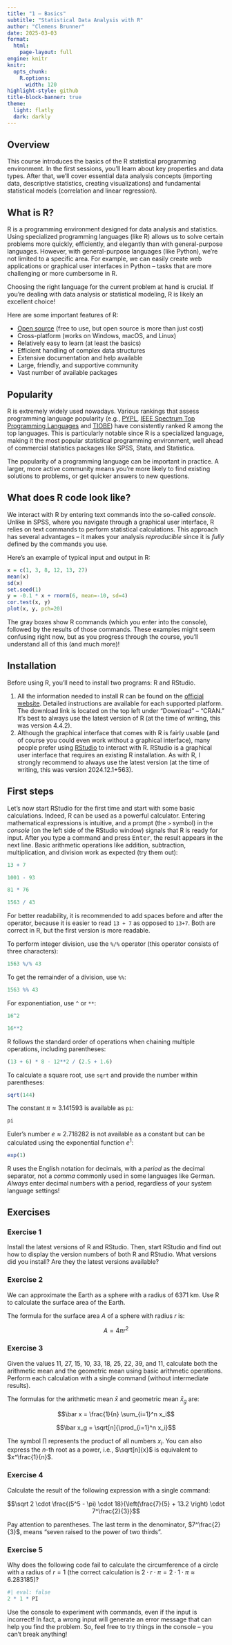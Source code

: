 ```yaml
---
title: "1 – Basics"
subtitle: "Statistical Data Analysis with R"
author: "Clemens Brunner"
date: 2025-03-03
format:
  html:
    page-layout: full
engine: knitr
knitr:
  opts_chunk: 
    R.options:
      width: 120
highlight-style: github
title-block-banner: true
theme:
  light: flatly
  dark: darkly
---
```


## Overview

This course introduces the basics of the R statistical programming environment. In the first sessions, you'll learn about key properties and data types. After that, we'll cover essential data analysis concepts (importing data, descriptive statistics, creating visualizations) and fundamental statistical models (correlation and linear regression).


## What is R?

R is a programming environment designed for data analysis and statistics. Using specialized programming languages (like R) allows us to solve certain problems more quickly, efficiently, and elegantly than with general-purpose languages. However, with general-purpose languages (like Python), we're not limited to a specific area. For example, we can easily create web applications or graphical user interfaces in Python – tasks that are more challenging or more cumbersome in R.

::: {.callout-tip}
Choosing the right language for the current problem at hand is crucial. If you're dealing with data analysis or statistical modeling, R is likely an excellent choice!
:::

Here are some important features of R:

- [Open source](https://en.wikipedia.org/wiki/Open_source) (free to use, but open source is more than just cost)
- Cross-platform (works on Windows, macOS, and Linux)
- Relatively easy to learn (at least the basics)
- Efficient handling of complex data structures
- Extensive documentation and help available
- Large, friendly, and supportive community
- Vast number of available packages


## Popularity

R is extremely widely used nowadays. Various rankings that assess programming language popularity (e.g., [PYPL](https://pypl.github.io/PYPL.html), [IEEE Spectrum Top Programming Languages](https://spectrum.ieee.org/top-programming-languages/) and [TIOBE](https://www.tiobe.com/tiobe-index/)) have consistently ranked R among the top languages. This is particularly notable since R is a specialized language, making it the most popular statistical programming environment, well ahead of commercial statistics packages like SPSS, Stata, and Statistica.

The popularity of a programming language can be important in practice. A larger, more active community means you're more likely to find existing solutions to problems, or get quicker answers to new questions.


## What does R code look like?

We interact with R by entering text commands into the so-called *console*. Unlike in SPSS, where you navigate through a graphical user interface, R relies on text commands to perform statistical calculations. This approach has several advantages – it makes your analysis *reproducible* since it is *fully* defined by the commands you use.

Here's an example of typical input and output in R:

```r
x = c(1, 3, 8, 12, 13, 27)
mean(x)
sd(x)
set.seed(1)
y = -0.1 * x + rnorm(6, mean=-10, sd=4)
cor.test(x, y)
plot(x, y, pch=20)
```

The gray boxes show R commands (which you enter into the console), followed by the results of those commands. These examples might seem confusing right now, but as you progress through the course, you'll understand all of this (and much more)!


## Installation

Before using R, you'll need to install two programs: R and RStudio.

1. All the information needed to install R can be found on the [official website](https://www.r-project.org/). Detailed instructions are available for each supported platform. The download link is located on the top left under "Download" – "CRAN." It's best to always use the latest version of R (at the time of writing, this was version 4.4.2).
2. Although the graphical interface that comes with R is fairly usable (and of course you could even work without a graphical interface), many people prefer using [RStudio](https://posit.co/download/rstudio-desktop/) to interact with R. RStudio is a graphical user interface that requires an existing R installation. As with R, I strongly recommend to always use the latest version (at the time of writing, this was version 2024.12.1+563).


## First steps

Let's now start RStudio for the first time and start with some basic calculations. Indeed, R can be used as a powerful calculator. Entering mathematical expressions is intuitive, and a prompt (the `>` symbol) in the *console* (on the left side of the RStudio window) signals that R is ready for input. After you type a command and press <kbd>Enter</kbd>, the result appears in the next line. Basic arithmetic operations like addition, subtraction, multiplication, and division work as expected (try them out):

```r
13 + 7
```

```r
1001 - 93
```

```r
81 * 76
```

```r
1563 / 43
```

:::{.callout-tip}
For better readability, it is recommended to add spaces before and after the operator, because it is easier to read `13 + 7` as opposed to `13+7`. Both are correct in R, but the first version is more readable.
:::

To perform integer division, use the `%/%` operator (this operator consists of three characters):

```r
1563 %/% 43
```

To get the remainder of a division, use `%%`:

```r
1563 %% 43
```

For exponentiation, use `^` or `**`:

```r
16^2
```

```r
16**2
```

R follows the standard order of operations when chaining multiple operations, including parentheses:

```r
(13 + 6) * 8 - 12**2 / (2.5 + 1.6)
```

To calculate a square root, use `sqrt` and provide the number within parentheses:

```r
sqrt(144)
```

The constant $\pi \approx 3.141593$ is available as `pi`:

```r
pi
```

Euler's number $e \approx 2.718282$ is not available as a constant but can be calculated using the exponential function $e^1$:

```r
exp(1)
```

:::{.callout-important}
R uses the English notation for decimals, with a *period* as the decimal separator, not a *comma* commonly used in some languages like German. *Always* enter decimal numbers with a period, regardless of your system language settings!
:::


## Exercises

### Exercise 1

Install the latest versions of R and RStudio. Then, start RStudio and find out how to display the version numbers of both R and RStudio. What versions did you install? Are they the latest versions available?


### Exercise 2

We can approximate the Earth as a sphere with a radius of 6371 km. Use R to calculate the surface area of the Earth.

The formula for the surface area $A$ of a sphere with radius $r$ is:

$$A = 4 \pi r^2$$


### Exercise 3

Given the values 11, 27, 15, 10, 33, 18, 25, 22, 39, and 11, calculate both the arithmetic mean and the geometric mean using basic arithmetic operations. Perform each calculation with a single command (without intermediate results).

The formulas for the arithmetic mean $\bar x$ and geometric mean $\bar x_g$ are:

$$\bar x = \frac{1}{n} \sum_{i=1}^n x_i$$

$$\bar x_g = \sqrt[n]{\prod_{i=1}^n x_i}$$

:::{.callout-tip}
The symbol $\prod$ represents the product of all numbers $x_i$. You can also express the $n$-th root as a power, i.e., $\sqrt[n]{x}$ is equivalent to $x^\frac{1}{n}$.
:::


### Exercise 4

Calculate the result of the following expression with a single command:

$$\sqrt 2 \cdot \frac{(5^5 - \pi) \cdot 18}{\left(\frac{7}{5} + 13.2 \right) \cdot 7^\frac{2}{3}}$$

:::{.callout-note}
Pay attention to parentheses. The last term in the denominator, $7^\frac{2}{3}$, means "seven raised to the power of two thirds".
:::


### Exercise 5

Why does the following code fail to calculate the circumference of a circle with a radius of $r = 1$ (the correct calculation is $2 \cdot r \cdot \pi = 2 \cdot 1 \cdot \pi \approx 6.283185$)?

```r
#| eval: false
2 * 1 * PI
```

:::{.callout-note}
Use the console to experiment with commands, even if the input is incorrect! In fact, a wrong input will generate an error message that can help you find the problem. So, feel free to try things in the console – you can't break anything!
:::
